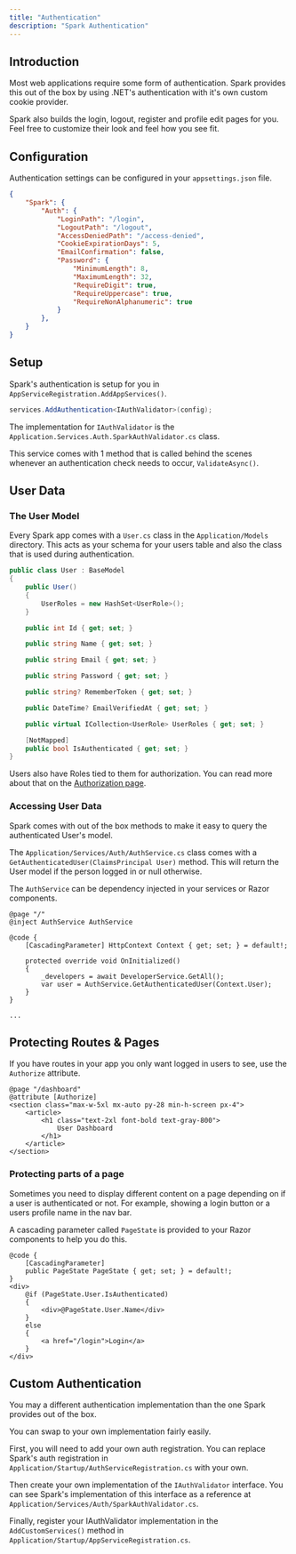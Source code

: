```yaml
---
title: "Authentication"
description: "Spark Authentication"
---
```


## Introduction
Most web applications require some form of authentication. Spark provides this out of the box by using .NET's authentication with it's own custom cookie provider.

Spark also builds the login, logout, register and profile edit pages for you. Feel free to customize their look and feel how you see fit. 

## Configuration
Authentication settings can be configured in your `appsettings.json` file.

```json
{
    "Spark": {
        "Auth": {
            "LoginPath": "/login",
            "LogoutPath": "/logout",
            "AccessDeniedPath": "/access-denied",
            "CookieExpirationDays": 5,
            "EmailConfirmation": false,
            "Password": {
                "MinimumLength": 8,
                "MaximumLength": 32,
                "RequireDigit": true,
                "RequireUppercase": true,
                "RequireNonAlphanumeric": true
            }
        },
    }
}
```

## Setup
Spark's authentication is setup for you in `AppServiceRegistration.AddAppServices()`.

```csharp
services.AddAuthentication<IAuthValidator>(config);
```

The implementation for `IAuthValidator` is the `Application.Services.Auth.SparkAuthValidator.cs` class. 

This service comes with 1 method that is called behind the scenes whenever an authentication check needs to occur, `ValidateAsync()`.


## User Data
### The User Model
Every Spark app comes with a `User.cs` class in the `Application/Models` directory. This acts as your schema for your users table and also the class that is used during authentication.

```csharp
public class User : BaseModel
{
    public User()
    {
        UserRoles = new HashSet<UserRole>();
    }

    public int Id { get; set; }

    public string Name { get; set; }

    public string Email { get; set; }

    public string Password { get; set; }

    public string? RememberToken { get; set; }

    public DateTime? EmailVerifiedAt { get; set; }

    public virtual ICollection<UserRole> UserRoles { get; set; }

    [NotMapped]
    public bool IsAuthenticated { get; set; }
}
```
Users also have Roles tied to them for authorization. You can read more about that on the [Authorization page](/docs/authorization).


### Accessing User Data
Spark comes with out of the box methods to make it easy to query the authenticated User's model.

The `Application/Services/Auth/AuthService.cs` class comes with a `GetAuthenticatedUser(ClaimsPrincipal User)` method. This will return the User model if the person logged in or null otherwise.

The `AuthService` can be dependency injected in your services or Razor components.
```razor
@page "/"
@inject AuthService AuthService

@code {
	[CascadingParameter] HttpContext Context { get; set; } = default!;

    protected override void OnInitialized()
    {
        _developers = await DeveloperService.GetAll();
        var user = AuthService.GetAuthenticatedUser(Context.User);
    }
}

...
```

## Protecting Routes & Pages
If you have routes in your app you only want logged in users to see, use the `Authorize` attribute.

```razor
@page "/dashboard"
@attribute [Authorize]
<section class="max-w-5xl mx-auto py-28 min-h-screen px-4">
    <article>
        <h1 class="text-2xl font-bold text-gray-800">
            User Dashboard
        </h1>
    </article>
</section>
```

### Protecting parts of a page
Sometimes you need to display different content on a page depending on if a user is authenticated or not. For example, showing a login button or a users profile name in the nav bar.

A cascading parameter called `PageState` is provided to your Razor components to help you do this.

```razor
@code {
	[CascadingParameter]
    public PageState PageState { get; set; } = default!;
}
<div>
    @if (PageState.User.IsAuthenticated)
    {
        <div>@PageState.User.Name</div>
    }
    else
    {
        <a href="/login">Login</a>
    }
</div>
```

## Custom Authentication
You may a different authentication implementation than the one Spark provides out of the box.

You can swap to your own implementation fairly easily.

First, you will need to add your own auth registration. You can replace Spark's auth registration in `Application/Startup/AuthServiceRegistration.cs` with your own.

Then create your own implementation of the `IAuthValidator` interface. You can see Spark's implementation of this interface as a reference at `Application/Services/Auth/SparkAuthValidator.cs`.

Finally, register your IAuthValidator implementation in the `AddCustomServices()` method in `Application/Startup/AppServiceRegistration.cs`.
